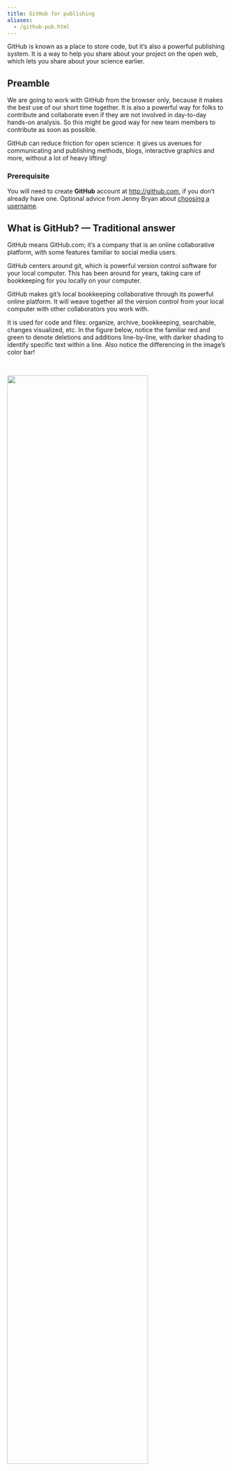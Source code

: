 ```yaml
---
title: GitHub for publishing
aliases: 
  - /github-pub.html
---
```


```{=html}
<!---

- ...

https://bootswatch.com/


[Jenny Bryan](https://twitter.com/jennybryan/) has an excellent summary of Issues in her article "Excuse Me, Do You Have a Moment to Talk About Version Control?" (open-access pre-print from [PeerJ](https://peerj.com/preprints/3159/), published in [The American Statistican](https://www.tandfonline.com/doi/full/10.1080/00031305.2017.1399928)): 



--->
```
GitHub is known as a place to store code, but it's also a powerful publishing system. It is a way to help you share about your project on the open web, which lets you share about your science earlier.

## Preamble

We are going to work with GitHub from the browser only, because it makes the best use of our short time together. It is also a powerful way for folks to contribute and collaborate even if they are not involved in day-to-day hands-on analysis. So this might be good way for new team members to contribute as soon as possible.

GitHub can reduce friction for open science: it gives us avenues for communicating and publishing methods, blogs, interactive graphics and more, without a lot of heavy lifting!

### Prerequisite

You will need to create **GitHub** account at <http://github.com>, if you don't already have one. Optional advice from Jenny Bryan about [choosing a username](https://happygitwithr.com/github-acct).

## What is GitHub? — Traditional answer

GitHub means GitHub.com; it’s a company that is an online collaborative platform, with some features familiar to social media users.

GitHub centers around git, which is powerful version control software for your local computer. This has been around for years, taking care of bookkeeping for you locally on your computer.

GitHub makes git's local bookkeeping collaborative through its powerful online platform. It will weave together all the version control from your local computer with other collaborators you work with.

It is used for code and files: organize, archive, bookkeeping, searchable, changes visualized, etc. In the figure below, notice the familiar red and green to denote deletions and additions line-by-line, with darker shading to identify specific text within a line. Also notice the differencing in the image's color bar!

<br>

![](images/github-differencing.png){width="80%"} <br>

### Disclaimer

We aren’t going to teach traditional git/GitHub today, but here are some recommendations if you'd like to learn. First, read Jenny Bryan's "Excuse Me, Do You Have a Moment to Talk About Version Control?" (open-access pre-print from [PeerJ](https://peerj.com/preprints/3159/), published in [The American Statistican](https://www.tandfonline.com/doi/full/10.1080/00031305.2017.1399928)). This provides an excellent overview. One quote I like in particular is

> Collaboration is the most compelling reason to manage a project with Git and GitHub. My definition of collaboration includes hands-on participation by multiple people, including your past and future self, as well as an asymmetric model, in which some people are active makers and others only read or review. - *Jenny Bryan, "Excuse Me, Do You Have a Moment to Talk About Version Control?"*

When you're ready to learn GitHub with R, the absolute best resource is Jenny Bryan's [Happy Git With R](https://happygitwithr.com/). This is a comprehensive, friendly step-by-step process of how to do so, and is an awesome reference for seasoned git/GitHub users as well. If you want a shorter-form resource, I'd recommend 2 tutorials from [R for Excel Users](https://rstudio-conf-2020.github.io/r-for-excel). This also teaches you how to set up GitHub to sync directly through RStudio, without any other software (including the command line) required to do so: see chapters on [GitHub](https://rstudio-conf-2020.github.io/r-for-excel/github.html) and [Collaborating with GitHub](https://rstudio-conf-2020.github.io/r-for-excel/collaborating.html#collaborating-with-github)

> On my local computer, I interact with GitHub through RStudio 99.9% of the time (use command line .1% of time). - Julie Lowndes

## What is GitHub? — Non-traditional answer

### Publishing platform

We can use GitHub to create a URL to share individual or groups of files, or for books like this one ([openscapes.github.io/series](https://openscapes.org/series)), websites like [openscapes.org](https://openscapes.org), which was built with Quarto (previously RMarkdown), and interactive dashboards.

### Project management system

GitHub is also a project management system for short and long-term tasks. It is really powerful to have collaborative "todo"’s in the same software (and user accounts) as all the analysis and all the people that you're already working with.

We will talk about “Issues” & “Projects” in the next chapter.

> The overall effect is that a directory that is a GitHub-synced Git repo can simultaneously be the code-heavy back end of a project and an outward-facing front end. - *Jenny Bryan, "Excuse Me, Do You Have a Moment to Talk About Version Control?"*

## GitHub framework in a nutshell

### Users vs. organizations

Example: [jules32](https://github.com/jules32) is a user account, [openscapes](https://github.com/openscapes) is an organization group.

You can think of them like other social media accounts: I can be an individual or part of a group, and there are permissions associated with both.

### Repositories (“repos”)

Repos are GitHub’s main unit. They are essentially a folder, and you'll put files and folders in them. They are contained, with permissions specific to each one.

It makes it easier to navigate through and find stuff — so you are "not sifting through a zoo of files" as one Openscapes Champion has said.

### “Commits” & “commit messages”

Unlike Dropbox or Google Drive that constantly and automatically sync to the cloud, you have to deliberately tell git/GitHub when you have an amount of work that you want to be versioned and synced. You have to commit to telling them. GitHub takes care of the backend bookkeeping involved, but you have to write a human-readable message to your future self and others. That is the commit message.

There is no absolute guidance for how often to commit, but I think of it as leaving breadcrumbs for yourself. How much work and on what things/in what combination would you like to be able to reverse? What kind of information will make it easier for Future You to work with?

### Public vs private

You can have both public (the free default) and private repositories, and change these permissions later on. I mostly work in public repos, but if I work in private ones, I often have the expectation that they will be made public some day. So I practice good habits with commits and documentation, and keep conversations on-topic.

### The search feature is awesome

You are able to search within a GitHub repository, across repositories in an organization, or across all GitHub public repositories. I find this helps me find things quickly if I'm looking for how I've used a function in the past, or if I remember a word that would stand out that I included in a commit message as a breadcrumb to myself. It will also search Issues within the repositories, so you can look for specific words in conversations as well.

### Branches & Forks

We're not going to talk about branches and forks. These are a core feature of what makes GitHub super powerful for software development, and one of the first things you'll see in GitHub tutorials geared towards software engineers. But I do not think that is the most relevant or smoothest entryway for those of us who are scientists fairly new to collaborative coding and version control.

## GitHub Orientation

*For a demo of the following, see the GitHub Clinic recordings listed on the [GitHub Strategies](/core-lessons/github/index.qmd#github-clinic) page.*

<br>

![](images/github-orientation.png){width="80%"} <br>

## Editing files from GitHub

First a Disclaimer: you don’t want to edit from the browser for most things – you would want to “clone” the repo to your local computer and leverage more goodies & power. However, you will sometimes edit in the browser, and it’s a good entry point for us today, and maybe for onboarding folks in your lab in the future.

Why not edit in the browser? You don’t want to overwrite each other or forget yourself. Good for quick md editing, not script editing.

In the demo, the example .md was a deliberate example of sharing slides from a talk :)

What to do: (you all have permissions)

-   Go to your cohort's repository and find yourname.md (an example repository: <https://github.com/openscapes/demo>)
-   Click on the pencil to edit your file
-   Make many edits & commits with commit messages
    -   github.com has a default message, but get into the habit of writing an actual message to yourself/others (breadcrumbs)
-   This is different from saving (cancel if you save!)

## Further resources

-   [Git for Humans](https://www.youtube.com/watch?v=eWxxfttcMts) - Alice Bartlett, 2016
